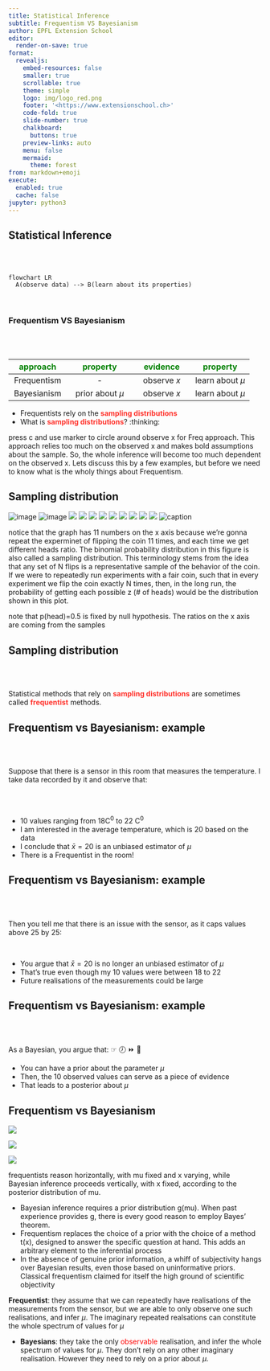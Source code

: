 ```yaml
---
title: Statistical Inference
subtitle: Frequentism VS Bayesianism
author: EPFL Extension School
editor:
  render-on-save: true
format:
  revealjs:
    embed-resources: false
    smaller: true
    scrollable: true
    theme: simple
    logo: img/logo_red.png
    footer: '<https://www.extensionschool.ch>'
    code-fold: true
    slide-number: true
    chalkboard:
      buttons: true
    preview-links: auto
    menu: false
    mermaid:
      theme: forest
from: markdown+emoji
execute:
  enabled: true
  cache: false
jupyter: python3
---
```


## Statistical Inference

<br> <br>

```mermaid
flowchart LR
  A(observe data) --> B(learn about its properties)
```

::: fragment
<br>

### Frequentism VS Bayesianism

<br> <br>
:::

::: fragment
| [approach]{style="color:green;"} | <font color="green">property</font> | <font color="green">evidence</font> | <font color="green"> property </font> |
|:----------------:|:------------------:|:----------------:|:----------------:|
|           Frequentism            |                 \-                  |             observe $x$             |           learn about $\mu$           |
|           Bayesianism            |          prior about $\mu$          |             observe $x$             |           learn about $\mu$           |
:::

::: incremental 
- Frequentists rely on the [**sampling distributions**]{style="color:#ff332c"}
- What is [**sampling distributions**]{style="color:#ff332c"}? :thinking:
:::

::: notes
press c and use marker to circle around observe x for Freq approach. This approach relies too much on the observed x and makes bold assumptions about the sample. So, the whole inference will become too much dependent on the observed x. Lets discuss this by a few examples, but before we need to know what is the wholy things about Frequentism.
:::

## Sampling distribution

![image](img/coin_flip.png){.absolute .r-stretch  fig-align="center"} 
![image](img/coin_flip-4.png){.absolute .fragment} 
![](img/coin_flip-3.png){.absolute .fragment} 
![](img/coin_flip-1.png){.absolute .fragment} 
![](img/coin_flip-10.png){.absolute .fragment} 
![](img/coin_flip-6.png){.absolute .fragment} 
![](img/coin_flip-8.png){.absolute .fragment} 
![](img/coin_flip-9.png){.absolute .fragment} 
![](img/coin_flip-5.png){.absolute .fragment} 
![](img/coin_flip-7.png){.absolute .fragment} 
![](img/coin_flip-0.png){.absolute .fragment} 
![caption](img/coin_flip-2.png){.absolute .fragment}

::: notes
notice that the graph has 11 numbers on the x axis because we're gonna repeat the experminet of flipping the coin 11 times, and each time we get different heads ratio. The binomial probability distribution in this figure is also called a sampling distribution. This terminology stems from the idea that any set of N flips is a representative sample of the behavior of the coin. If we were to repeatedly run experiments with a fair coin, such that in every experiment we flip the coin exactly N times, then, in the long run, the probability of getting each possible z (# of heads) would be the distribution shown in this plot.

note that p(head)=0.5 is fixed by null hypothesis. The ratios on the x axis are coming from the samples
:::

## Sampling distribution

<br> <br>

Statistical methods that rely on [**sampling distributions**]{style="color:#ff332c"} are sometimes called [**frequentist**]{style="color:#ff332c"} methods.

## Frequentism vs Bayesianism: example

<br> <br>

Suppose that there is a sensor in this room that measures the temperature. I take data recorded by it and observe that:

<br> <br>

::: incremental
-   10 values ranging from 18C^0^ to 22 C^0^
-   I am interested in the average temperature, which is 20 based on the data
-   I conclude that $\bar{x}=20$ is an unbiased estimator of $\mu$
-   There is a Frequentist in the room!
:::

## Frequentism vs Bayesianism: example

<br> <br>

Then you tell me that there is an issue with the sensor, as it caps values above 25 by 25:

<br>

::: incremental
-   You argue that $\bar{x}=20$ is no longer an unbiased estimator of $\mu$
-   That's true even though my 10 values were between 18 to 22
-   Future realisations of the measurements could be large
:::

## Frequentism vs Bayesianism: example

<br> <br>

As a Bayesian, you argue that: ☞ 🕖 ⏩️ 🧐<br>

::: incremental
-   You can have a prior about the parameter $\mu$
-   Then, the 10 observed values can serve as a piece of evidence
-   That leads to a posterior about $\mu$
:::

## Frequentism vs Bayesianism

![](img/bayes%20-%20freq_bayes.jpg){.absolute bottom="20"}

![](img/bayes%20-%20freq.jpg){.absolute .fragment .fade-in bottom="20"}

![](img/bayes%20-%20bayes.jpg){.absolute .fragment .fade-in bottom="20"}

::: notes
frequentists reason horizontally, with mu fixed and x varying, while Bayesian inference proceeds vertically, with x fixed, according to the posterior distribution of mu.

-   Bayesian inference requires a prior distribution g(mu). When past experience provides g, there is every good reason to employ Bayes' theorem.
-   Frequentism replaces the choice of a prior with the choice of a method t(x), designed to answer the specific question at hand. This adds an arbitrary element to the inferential process
-   In the absence of genuine prior information, a whiff of subjectivity hangs over Bayesian results, even those based on uninformative priors. Classical frequentism claimed for itself the high ground of scientific objectivity

**Frequentist**: they assume that we can [repeatedly]{.rn rn-type="highlight" rn-color="red"} have realisations of the measurements from the sensor, but we are able to only observe one such realisations, and infer $\mu$. The imaginary repeated realsations can constitute the whole spectrum of values for $\mu$

-   **Bayesians**: they take the only [observable]{style="color:red;"} realisation, and infer the whole spectrum of values for $\mu$. They don't rely on any other imaginary realisation. However they need to rely on a prior about $\mu$.
:::
